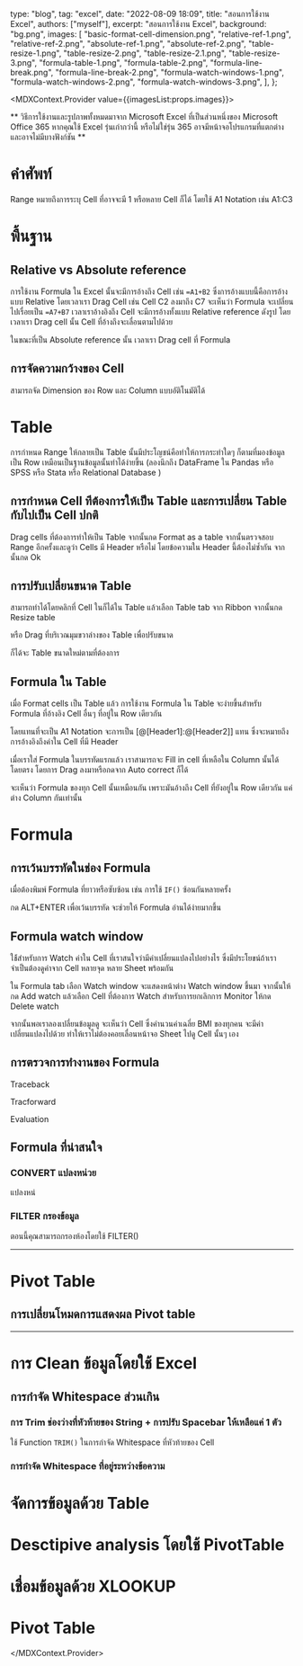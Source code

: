 
  type: "blog",
  tag: "excel",
  date: "2022-08-09 18:09",
  title: "สอนการใช้งาน Excel",
  authors: ["myself"],
  excerpt: "สอนการใช้งาน Excel",
  background: "bg.png",
  images: [
    "basic-format-cell-dimension.png",
    "relative-ref-1.png",
    "relative-ref-2.png",
    "absolute-ref-1.png",
    "absolute-ref-2.png",
    "table-resize-1.png",
    "table-resize-2.png",
    "table-resize-2.1.png",
    "table-resize-3.png",
    "formula-table-1.png",
    "formula-table-2.png",
    "formula-line-break.png",
    "formula-line-break-2.png",
    "formula-watch-windows-1.png",
    "formula-watch-windows-2.png",
    "formula-watch-windows-3.png",
  ],
};

<MDXContext.Provider value={{imagesList:props.images}}>

** วิธีการใช้งานและรูปภาพทั้งหมดมาจาก Microsoft Excel ที่เป็นส่วนหนึ่งของ Microsoft Office 365 หากคุณใช้ Excel รุ่นเก่ากว่านี้ หรือไม่ใช่รุ่น 365 อาจมีหน้าจอโปรแกรมที่แตกต่าง และอาจไม่มีบางฟังก์ชัน **

# คำศัพท์

Range หมายถึงการระบุ Cell ที่อาจจะมี 1 หรือหลาย Cell ก็ได้ โดยใช้ A1 Notation เช่น A1:C3 

# พื้นฐาน

## Relative vs Absolute reference

การใช้งาน Formula ใน Excel นั้นจะมีการอ้างถึง Cell เช่น `=A1+B2` ซึ่งการอ้างแบบนี้คือการอ้างแบบ Relative โดยเวลาเรา Drag Cell เช่น Cell C2 ลงมาถึง C7 จะเห็นว่า Formula จะเปลี่ยนไปเรื่อยเป็น `=A7+B7` เวลาเราอ้างอิงถึง Cell จะมีการอ้างทั้งแบบ Relative reference ดังรูป โดยเวลาเรา Drag cell นั้น Cell ที่อ้างถึงจะเลื่อนตามไปด้วย

<MDXImage name="relative-ref-1.png" />
<MDXImage name="relative-ref-2.png" />

ในขณะที่เป็น Absolute reference นั้น เวลาเรา Drag cell ที่ Formula

<MDXImage name="absolute-ref-1.png" />
<MDXImage name="absolute-ref-2.png" />

## การจัดความกว้างของ Cell

สามารถจัด Dimension ของ Row และ Column แบบอัติโนมัติได้

<MDXImage name="basic-format-cell-dimension.png" />

# Table

การกำหนด Range ให้กลายเป็น Table นั้นมีประโญชน์คือทำให้การกระทำใดๆ ก็ตามที่มองข้อมูลเป็น Row เหมือนเป็นฐานข้อมูลนั้นทำได้ง่ายขึ้น (ลองนึกถึง DataFrame ใน Pandas หรือ SPSS หรือ Stata หรือ Relational Database )

## การกำหนด Cell ทีต้องการให้เป็น Table และการเปลี่ยน Table กับไปเป็น Cell ปกติ

Drag cells ที่ต้องการทำให้เป็น Table จากนั้นกด Format as a table จากนั้นตรวจสอบ Range อีกครั้งและดูว่า Cells มี Header หรือไม่ โดยข้อความใน Header นี้ต้องไม่ซ้ำกัน จากนั้นกด Ok

## การปรับเปลี่ยนขนาด Table 

สามารถทำได้โดยคลิกที่ Cell ในก็ได้ใน Table แล้วเลือก Table tab จาก Ribbon จากนั้นกด Resize table

<MDXImage name="table-resize-1.png" caption="ปุ่ม Resize ที่อยู่ตรง Table tab" />
<MDXImage name="table-resize-2.png" caption="ระบุ Range (โดยการพิมพ์หรือ Drag) ของ Table ใหม่ที่ต้องการ โดยต้อง Overlap กับส่วนเดิม"/>

หรือ Drag ที่บริเวณมุมขวาล่างของ Table เพื่อปรับขนาด

<MDXImage name="table-resize-2.1.png" caption="Drag บริเวณเครื่องหมายบวกตรงมุมขวาล่างของ Table"/>

ก็ได้จะ Table ขนาดใหม่ตามที่ต้องการ

<MDXImage name="table-resize-3.png" caption="Table ขนาดใหม่"/>

## Formula ใน Table 
เมื่อ Format cells เป็น Table แล้ว การใช้งาน Formula ใน Table จะง่ายขึ้นสำหรับ Formula ที่อ้างอิง Cell อื่นๆ ที่อยู่ใน Row เดียวกัน

โดยแทนที่จะเป็น A1 Notation จะการเป็น [@[Header1]:@[Header2]] แทน ซึ่งจะหมายถึงการอ้างอิงถึงค่าใน Cell ที่มี Header 

<MDXImage name="formula-table-1.png" caption="Formula ใน Table จะเปลี่ยนแปลงรูปแบบไป"/>

เมื่อเราใส่ Formula ในบรรทัดแรกแล้ว เราสามารถจะ Fill in cell ที่เหลือใน Column นั้นได้โดยตรง โดยการ Drag ลงมาหรือกดจาก Auto correct ก็ได้ 

<MDXImage name="formula-table-2.png" caption="Formula ที่ Fill in เรียบร้อย"/>

จะเห็นว่า Formula ของทุก Cell นั้นเหมือนกัน เพราะมันอ้างถึง Cell ที่ยังอยู่ใน Row เดียวกัน แค่ต่าง Column กันเท่านั้น

# Formula

## การเว้นบรรทัดในช่อง Formula
เมื่อต้องพิมพ์ Formula ที่ยาวหรือซับซ้อน เช่น การใช้ `IF()` ซ้อนกันหลายครั้ง

<MDXImage name="formula-line-break.png" />
กด ALT+ENTER เพื่อเว้นบรรทัด จะช่วยให้ Formula อ่านได้ง่ายมากขึ้น
<MDXImage name="formula-line-break-2.png" />

## Formula watch window
ใช้้สำหรับการ Watch ค่าใน Cell ที่เราสนใจว่ามีค่าเปลี่ยนแปลงไปอย่างไร ซึ่งมีประโยขน์ถ้าเราจำเป็นต้องดูค่าจาก Cell หลายจุด หลาย Sheet พร้อมกัน

ใน Formula tab เลือก Watch window จะแสดงหน้าต่าง Watch window ขึ้นมา จากนั้นให้กด Add watch แล้วเลือก Cell ที่ต้องการ Watch สำหรับการยกเลิกการ Monitor ให้กด Delete watch

<MDXImage name="formula-watch-windows-1.png" caption="การเพิ่ม Cell ที่ต้องการ Watch"/>
<MDXImage name="formula-watch-windows-2.png" caption="หน้าจอ Watch window" />

จากนั้นพอเราลองเปลี่ยนข้อมูลดู จะเห็นว่า Cell ซึ่งคำนวนค่าเฉลี่ย BMI ของทุกคน จะมีค่าเปลี่ยนแปลงไปด้วย ทำให้เราไม่ต้องคอยเลื่อนหน้าจอ Sheet ไปดู Cell นั้นๆ เอง

<MDXImage name="formula-watch-windows-3.png" caption="หน้าจอ Watch window ที่แสดงค่าใน Cell ที่เปลี่ยนแปลงไป"/>

## การตรวจการทำงานของ Formula

Traceback

Tracforward

Evaluation

## Formula ที่น่าสนใจ

### CONVERT แปลงหน่วย
แปลงหน่

### FILTER กรองข้อมูล
ตอนนี้คุณสามารถกรองห้องโดยใช้ FILTER()

---

# Pivot Table

## การเปลี่ยนโหมดการแสดงผล Pivot table


---

# การ Clean ข้อมูลโดยใช้ Excel

## การกำจัด Whitespace ส่วนเกิน

### การ Trim ช่องว่างที่หัวท้ายของ String + การปรับ Spacebar ให้เหลือแค่ 1 ตัว

ใช้ Function `TRIM()` ในการกำจัด Whitespace ที่หัวท้ายของ Cell

### การกำจัด Whitespace ที่อยู่ระหว่างข้อความ

# จัดการข้อมูลด้วย Table

# Desctipive analysis โดยใช้ PivotTable

# เชื่อมข้อมูลด้วย XLOOKUP

# Pivot Table

</MDXContext.Provider>